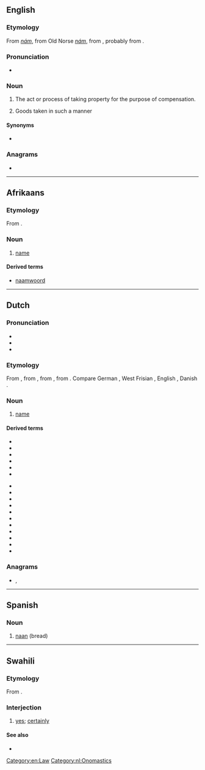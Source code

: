 {{also|nam|Nam|'Nam|NAM|nám|năm|nấm}}
==English==

===Etymology===
From {{etyl|ang|en}} ''[[nám]]'', from Old Norse ''[[nám]]'', from {{etyl|gem-pro|en}} {{m|gem-pro|*nemaną||take}}, probably from {{etyl|ine-pro|en}} {{m|ine-pro|*nem-||take}}.

===Pronunciation===
* {{IPA|/nɑːm/|lang=en}}

===Noun===
{{en-noun|-}}

# {{lb|en|obsolete|legal}} The act or process of taking property for the purpose of compensation.
# {{lb|en|obsolete|legal}} Goods taken in such a manner

====Synonyms====
* {{l|en|distraint}}

===Anagrams===
* {{anagrams|en|Nama|mana}}

[[Category:en:Law]]

----

==Afrikaans==

===Etymology===
From {{etyl|nl|af}} {{m|nl|naam}}.

===Noun===
{{af-noun|name}}

# [[name]]

====Derived terms====
* [[naamwoord]]

----

==Dutch==

===Pronunciation===
* {{audio|Nl-naam.ogg|Audio|lang=nl}}
* {{rhymes|aːm|lang=nl}}
* {{IPA|/naːm/|lang=nl}}

===Etymology===
From {{inh|nl|dum|name}}, from {{inh|nl|odt|namo}}, from {{inh|nl|gem-pro|*namô}}, from {{der|nl|ine-pro|*h₁nómn̥}}. Compare German {{m|de|Name}}, West Frisian {{m|fy|namme}}, English {{m|en|name}}, Danish {{m|da|navn}}.

===Noun===
{{nl-noun|m|-en|naampje}}

# [[name]]

====Derived terms====
<!-- naam* -->
* {{l|nl|naambord}}
* {{l|nl|naamdag}}
* {{l|nl|naamgenoot}}
* {{l|nl|naamloos}}
* {{l|nl|naamval}}
* {{l|nl|naamwoord}}
<!-- *naam -->
* {{l|nl|achternaam}}
* {{l|nl|artiestennaam}}
* {{l|nl|bijnaam}}
* {{l|nl|doopnaam}}
* {{l|nl|familienaam}}
* {{l|nl|koosnaam}}
* {{l|nl|maandnaam}}
* {{l|nl|plaatsnaam}}
* {{l|nl|schuilnaam}}
* {{l|nl|straatnaam}}
* {{l|nl|voornaam}}

===Anagrams===
* {{l|nl|Maan}}, {{l|nl|maan}}

[[Category:nl:Onomastics]]

----

==Spanish==

===Noun===
{{es-noun|m}}

# [[naan]] (bread)

----

==Swahili==

===Etymology===
From {{etyl|ar|sw}} {{m|ar|نَعَمْ}}.

===Interjection===
{{head|sw|interjection}}

# [[yes]]; [[certainly]]

====See also====
* {{l|sw|ndiyo}}
